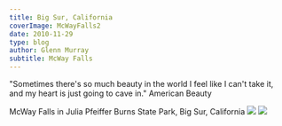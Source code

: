 ---
title: Big Sur, California
coverImage: McWayFalls2
date: 2010-11-29
type: blog
author: Glenn Murray
subtitle: McWay Falls
---

"Sometimes there's so much beauty in the world I feel like I can't take it, and my heart is just going to cave in." American Beauty

McWay Falls in Julia Pfeiffer Burns State Park, Big Sur, California
<Image src="McWayFalls3"  />
<Image src="McWayFalls1"  />



